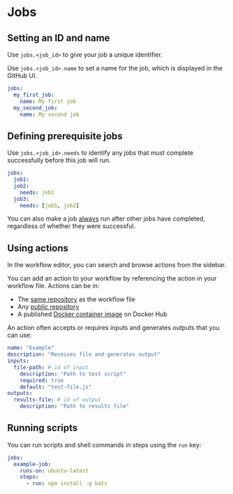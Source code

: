 # Jobs

## Setting an ID and name

Use `jobs.<job_id>` to give your job a unique identifier.

Use `jobs.<job_id>.name` to set a name for the job, which is displayed in the GitHub UI.

```yml
jobs:
  my_first_job:
    name: My first job
  my_second_job:
    name: My second job
```


## Defining prerequisite jobs

Use `jobs.<job_id>.needs` to identify any jobs that must complete successfully before this job will run.

```yml
jobs:
  job1:
  job2:
    needs: job1
  job3:
    needs: [job1, job2]
```

You can also make a job [always](https://docs.github.com/en/actions/how-tos/write-workflows/choose-what-workflows-do/use-jobs#example-not-requiring-successful-dependent-jobs) run after other jobs have completed, regardless of whether they were successful.


## Using actions

In the workflow editor, you can search and browse actions from the sidebar.

You can add an action to your workflow by referencing the action in your workflow file. Actions can be in:
- The [same repository](https://docs.github.com/en/actions/how-tos/write-workflows/choose-what-workflows-do/find-and-customize-actions#adding-an-action-from-the-same-repository) as the workflow file
- Any [public repository](https://docs.github.com/en/actions/how-tos/write-workflows/choose-what-workflows-do/find-and-customize-actions#adding-an-action-from-a-different-repository)
- A published [Docker container image](https://docs.github.com/en/actions/how-tos/write-workflows/choose-what-workflows-do/find-and-customize-actions#referencing-a-container-on-docker-hub) on Docker Hub

An action often accepts or requires inputs and generates outputs that you can use:
```yml
name: "Example"
description: "Receives file and generates output"
inputs:
  file-path: # id of input
    description: "Path to test script"
    required: true
    default: "test-file.js"
outputs:
  results-file: # id of output
    description: "Path to results file"
```


## Running scripts

You can run scripts and shell commands in steps using the `run` key:
```yml
jobs:
  example-job:
    runs-on: ubuntu-latest
    steps:
      - run: npm install -g bats
```
